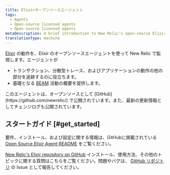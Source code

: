 ```yaml
---
title: Elixirオープンソースエージェント
tags:
  - Agents
  - Open-source licensed agents
  - Open-source licensed agents
metaDescription: A brief introduction to New Relic's open-source Elixir agent.
translationType: machine
---
```


[Elixir](https://github.com/newrelic/elixir_agent) の動作を、Elixir のオープンソースエージェントを使って New Relic で監視します。エージェントが

* トランザクション、分散型トレース、およびアプリケーションの動作の他の部分を追跡するのに役立ちます。
* 基礎となる [BEAM](http://erlang.org/faq/implementations.html#idp32950544) 活動の概要を提供します。

<Callout variant="tip">
  このエージェントは、オープンソースとして [GitHub](https://github.com/newrelic/) で公開されています。また、最新の更新情報としてチェンジログも公開されています。
</Callout>

## スタートガイド [#get_started]

要件、インストール、および設定に関する情報は、GitHubに掲載されている [Open Source Elixir Agent README](https://github.com/newrelic/elixir_agent/blob/master/README.md) をご覧ください。

[New Relic's Elixir repository on GitHub](https://discuss.newrelic.com/t/introducing-new-relic-s-open-source-elixir-agent/58566) インストール、使用方法、その他のトピックに関する質問はこちらをご覧ください。問題やバグは、 [GitHub リポジトリ](https://github.com/newrelic/elixir_agent/issues) の Issue として報告してください。